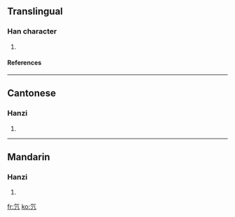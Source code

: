 ==Translingual==
===Han character===
{{Han char|rn=84|rad=气|as=01|sn=5|four=8021<sub>7</sub>|canj=人弓中 (ONL)}}
# {{defn|Han|sort=气01}}
====References====
{{Han ref|kx=0599.031|hdz=32010.020|uh=6C15|ud=27669|bh=C97E|bd=51582}}

----
==Cantonese==
===Hanzi===
{{yue-hanzi|jyut=|y=[[pit3]]}}
# {{defn|Cantonese}}

----
==Mandarin==
===Hanzi===
{{cmn-hanzi|pin=[[piē]] ([[pie1]])|wg=[[p'ieh1|p'ieh<sup>1</sup>]]}}
# {{defn|Mandarin}}

[[fr:氕]]
[[ko:氕]]